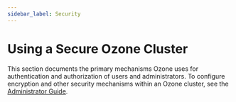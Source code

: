 ```yaml
---
sidebar_label: Security
---
```


# Using a Secure Ozone Cluster


This section documents the primary mechanisms Ozone uses for authentication and authorization of users and administrators. To configure encryption and other security mechanisms within an Ozone cluster, see the [Administrator Guide](../../administrator-guide/configuration/security).

<DocCardList/>
